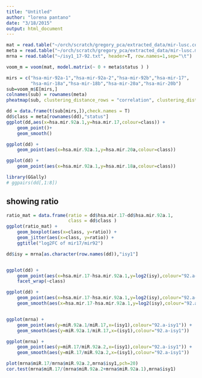 ```yaml
---
title: "Untitled"
author: "lorena pantano"
date: "3/18/2015"
output: html_document
---
```


```r
mat = read.table("~/orch/scratch/gregory_pca/extracted_data/mir-lusc.counts.txt", header=T, check.names = T, row.names=1)
meta = read.table("~/orch/scratch/gregory_pca/extracted_data/mir-lusc.metadata.txt", header=T, check.names = T, row.names=1)
mrna = read.table("~/isy1_17-92.txt", header=T, row.names=1,sep="\t")

voom_m = voom(mat, model.matrix(~ 0 + meta$status ) )

mirs = c("hsa-mir-92a-1","hsa-mir-92a-2","hsa-mir-92b","hsa-mir-17",
         "hsa-mir-18a","hsa-mir-18b","hsa-mir-20a","hsa-mir-20b")
sub=voom_m$E[mirs,]
colnames(sub) = rownames(meta)
pheatmap(sub, clustering_distance_rows = "correlation", clustering_distance_cols = "correlation", clustering_method = "ward", annotation = meta, show_rownames = T, show_colnames = F)

```


```r
dd = data.frame(t(sub[mirs,]),check.names = T)
dd$class = meta[rownames(dd),"status"]
ggplot(dd,aes(x=hsa.mir.92a.1,y=hsa.mir.17,colour=class)) +
    geom_point()+
    geom_smooth()

ggplot(dd) +
    geom_point(aes(x=hsa.mir.92a.1,y=hsa.mir.20a,colour=class))

ggplot(dd) +
    geom_point(aes(x=hsa.mir.92a.1,y=hsa.mir.18a,colour=class))

library(GGally)
# ggpairs(dd[,1:8])
```

## showing ratio

```r
ratio_mat = data.frame(ratio = dd$hsa.mir.17-dd$hsa.mir.92a.1,
                       class = dd$class )
ggplot(ratio_mat) + 
    geom_boxplot(aes(x=class, y=ratio)) +
    geom_jitter(aes(x=class, y=ratio)) +
    ggtitle("log2FC of mir17/mir92")
```

```r
dd$isy = mrna[as.character(row.names(dd)),"isy1"]


ggplot(dd) +
    geom_point(aes(x=hsa.mir.17-hsa.mir.92a.1,y=log2(isy),colour="92.a-isy1")) +
    facet_wrap(~class)

ggplot(dd) +
    geom_point(aes(x=hsa.mir.17-hsa.mir.92a.1,y=log2(isy),colour="92.a-isy1")) +
    geom_smooth(aes(x=hsa.mir.17-hsa.mir.92a.1,y=log2(isy),colour="92.a-isy1"))


ggplot(mrna) +
    geom_point(aes(y=miR.92a.1/miR.17,x=(isy1),colour="92.a-isy1")) +
    geom_smooth(aes(y=miR.92a.1/miR.17,x=(isy1),colour="92.a-isy1"))

ggplot(mrna) +
    geom_point(aes(y=miR.17/miR.92a.2,x=(isy1),colour="92.a-isy1")) +
    geom_smooth(aes(y=miR.17/miR.92a.2,x=(isy1),colour="92.a-isy1"))

plot(mrna$miR.17/mrna$miR.92a.2,mrna$isy1,pch=20)
cor.test(mrna$miR.17/(mrna$miR.92a.2+mrna$miR.92a.1),mrna$isy1)
```


